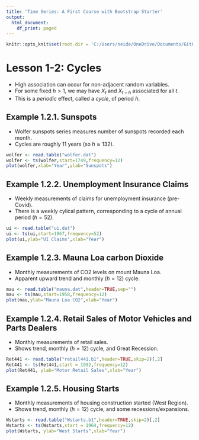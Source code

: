 ```yaml
---
title: 'Time Series: A First Course with Bootstrap Starter'
output:
  html_document:
    df_print: paged
---
```


```r
knitr::opts_knit$set(root.dir = 'C:/Users/neide/OneDrive/Documents/GitHub/BEwebinar/Data')
```

# Lesson 1-2: Cycles 

- High association can occur for non-adjacent random variables. 
- For some fixed $h > 1$, we may have $X_t$ and $X_{t-h}$ associated for all $t$.
- This is a *periodic* effect, called a *cycle*, of period $h$.

## Example 1.2.1. Sunspots

- Wolfer sunspots series measures number of sunspots recorded each month.
- Cycles are roughly 11 years (so $h \approx 132$).

```r
wolfer <- read.table("wolfer.dat")
wolfer <- ts(wolfer,start=1749,frequency=12)
plot(wolfer,xlab="Year",ylab="Sunspots")
```

## Example 1.2.2. Unemployment Insurance Claims

- Weekly measurements of claims for unemployment insurance (pre-Covid).
- There is a weekly cylical pattern, corresponding to a cycle of annual period ($h=52$).

```r
ui <- read.table("ui.dat")
ui <- ts(ui,start=1967,frequency=52)
plot(ui,ylab="UI Claims",xlab="Year")
```

## Example 1.2.3. Mauna Loa carbon Dioxide

- Monthly measurements of CO2 levels on mount Mauna Loa.
- Apparent upward trend and monthly ($h=12$) cycle.

```r
mau <- read.table("mauna.dat",header=TRUE,sep="")
mau <- ts(mau,start=1958,frequency=12)
plot(mau,ylab="Mauna Loa CO2",xlab="Year")
```

## Example 1.2.4. Retail Sales of Motor Vehicles and Parts Dealers

- Monthly measurements of retail sales.
- Shows trend, monthly ($h=12$) cycle, and Great Recession.

```r
Ret441 <- read.table("retail441.b1",header=TRUE,skip=2)[,2]
Ret441 <- ts(Ret441,start = 1992,frequency=12)
plot(Ret441, ylab="Motor Retail Sales",xlab="Year")
```

## Example 1.2.5. Housing Starts

- Monthly measurements of housing construction started (West Region).
- Shows trend, monthly ($h=12$) cycle, and some recessions/expansions.

```r
Wstarts <- read.table("Wstarts.b1",header=TRUE,skip=2)[,2]
Wstarts <- ts(Wstarts,start = 1964,frequency=12)
plot(Wstarts, ylab="West Starts",xlab="Year")
```



